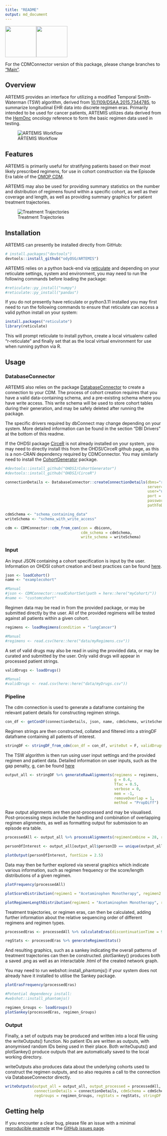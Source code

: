 ```yaml
---
title: "README"
output: md_document
---
```


<p float="left">

<img src="./img/artemis.png" style="vertical-align: center;" width="100"/><img src="./img/ods_logo.jpg" style="vertical-align: center;" width="100"/>

</p>

<!-- README.md is generated from README.Rmd. Please edit that file -->


For the CDMConnector version of this package, please change branches to ["Main"](https://github.com/OdyOSG/ARTEMIS/tree/main/).


## Overview

ARTEMIS provides an interface for utilizing a modified Temporal Smith-Waterman (TSW) algorithm, derived from [10.1109/DSAA.2015.7344785](https://www.researchgate.net/publication/292331949_Temporal_Needleman-Wunsch), to summarize longitudinal EHR data into discrete regimen eras. Primarily intended to be used for cancer patients, ARTEMIS utilizes data derived from the [HemOnc](https://hemonc.org/wiki/Main_Page) oncology reference to form the basic regimen data used in testing.

![ARTEMIS Workflow](/img/Workflow_Detailed.png?)

## Features

ARTEMIS is primarily useful for stratifying patients based on their most likely prescribed regimens, for use in cohort construction via the Episode Era table of the [OMOP CDM](https://www.ohdsi.org/data-standardization/).

ARTEMIS may also be used for providing summary statistics on the number and distribution of regimens found within a specific cohort, as well as their coverage and length, as well as providing summary graphics for patient treatment trajectories.

![Treatment Trajectories](/img/Networks.png?)

## Installation

ARTEMIS can presently be installed directly from GitHub:

``` r
# install.packages("devtools")
devtools::install_github("odyOSG/ARTEMIS")
```

ARTEMIS relies on a python back-end via [reticulate](https://rstudio.github.io/reticulate/) and depending on your reticulate settings, system and environment, you may need to run the following commands before loading the package:

``` r
#reticulate::py_install("numpy")
#reticulate::py_install("pandas")
```

If you do not presently have reticulate or python3.11 installed you may first need to run the following commands to ensure that reticulate can access a valid python install on your system:

``` r
install.packages("reticulate")
library(reticulate)
```

This will prompt reticulate to install python, create a local virtualenv called "r-reticulate" and finally set that as the local virtual environment for use when running python via R.


## Usage

### DatabaseConnector

ARTEMIS also relies on the package [DatabaseConnector](https://github.com/OHDSI/DatabaseConnector) to create a connection to your CDM. The process of cohort creation requires that you have a valid data-containing schema, and a pre-existing schema where you have write access. This write schema will be used to store cohort tables during their generation, and may be safely deleted after running the package.

The specific drivers required by dbConnect may change depending on your system. More detailed information can be found in the section "DBI Drivers" at the bottom of this readme.

If the OHDSI package [CirceR](https://github.com/OHDSI/CirceR) is not already installed on your system, you may need to directly install this from the OHDSI/CirceR github page, as this is a non-CRAN dependency required by CDMConnector. You may similarly need to install the [CohortGenerator](https://github.com/OHDSI/CohortGenerator) package.

```r
#devtools::install_github("OHDSI/CohortGenerator")
#devtools::install_github("OHDSI/CirceR")

connectionDetails <- DatabaseConnector::createConnectionDetails(dbms="redshift",
                                                                server="myServer/serverName",
                                                                user="user",
                                                                port = "1337",
                                                                password="passowrd",
                                                                pathToDriver = "path/to/JDBC_drivers/")

cdmSchema <- "schema_containing_data"
writeSchema <- "schema_with_write_access"

cdm <- CDMConnector::cdm_from_con(con = dbiconn,
                                  cdm_schema = cdmSchema,
                                  write_schema = writeSchema)

```

### Input

An input JSON containing a cohort specification is input by the user. Information on OHDSI cohort creation and best practices can be found [here](https://ohdsi.github.io/TheBookOfOhdsi/Cohorts.html).

```r

json <- loadCohort()
name <- "examplecohort"

#Manual
#json <- CDMConnector::readCohortSet(path = here::here("myCohort/"))
#name <- "customcohort"

```

Regimen data may be read in from the provided package, or may be submitted directly by the user. All of the provided regimens will be tested against all patients within a given cohort.

```r

regimens <- loadRegimens(condition = "lungCancer")

#Manual
#regimens <- read.csv(here::here("data/myRegimens.csv"))

```

A set of valid drugs may also be read in using the provided data, or may be curated and submitted by the user. Only valid drugs will appear in processed patient strings.

```r

validDrugs <- loadDrugs()

#Manual
#validDrugs <- read.csv(here::here("data/myDrugs.csv"))

```

### Pipeline

The cdm connection is used to generate a dataframe containing the relevant patient details for constructing regimen strings.

```r

con_df <- getConDF(connectionDetails, json, name, cdmSchema, writeSchema)

```

Regimen strings are then constructed, collated and filtered into a stringDF dataframe containing all patients of interest.

```r

stringDF <- stringDF_from_cdm(con_df = con_df, writeOut = F, validDrugs = validDrugs)

```

The TSW algorithm is then run using user input settings and the provided regimen and patient data. Detailed information on user inputs, such as the gap penalty, g, can be found [here](www.github.com/odyOSG/ARTEMIS)

```r

output_all <- stringDF %>% generateRawAlignments(regimens = regimens,
                                                 g = 0.4,
                                                 Tfac = 0.5,
                                                 verbose = 0,
                                                 mem = -1,
                                                 removeOverlap = 1,
                                                 method = "PropDiff")

```

Raw output alignments are then post-processed and may be visualised. Post-processing steps include the handling and combination of overlapping regimen alignments, as well as formatting output for submission to an episode era table.

```r

processedAll <- output_all %>% processAlignments(regimenCombine = 28, regimens = regimens)

personOfInterest <- output_all[output_all$personID == unique(output_all$personID)[1337],]

plotOutput(personOfInterest, fontSize = 2.5)

```

Data may then be further explored via several graphics which indicate various information, such as regimen frequency or the score/length distributions of a given regimen.

```r

plotFrequency(processedAll)

plotScoreDistribution(regimen1 = "Acetaminophen Monotherapy", regimen2 = "Ibuprofen Monotherapy", processedAll = processedAll)

plotRegimenLengthDistribution(regimen1 = "Acetaminophen Monotherapy", regimen2 = "Ibuprofen Monotherapy", processedAll = processedAll)

```

Treatment trajectories, or regimen eras, can then be calculated, adding further information about the relative sequencing order of different regimens and regimen types.

```r

processedEras <- processedAll %>% calculateEras(discontinuationTime = 90)

regStats <- processedEras %>% generateRegimenStats()

```

And resulting graphics, such as a sankey indicating the overall patterns of treatment trajectories can then be constructed. plotSankey() produces both a saved .png as well as an interactable .html of the created network graph.

You may need to run webshot::install_phantomjs() if your system does not already have it installed to utilise the Sankey package.

```r

plotErasFrequency(processedEras)

#Potential dependency install:
#webshot::install_phantomjs()

regimen_Groups <- loadGroups()
plotSankey(processedEras, regimen_Groups)

```

### Output

Finally, a set of outputs may be produced and written into a local file using the writeOutputs() function. No patient IDs are written as outputs, with anonymised random IDs being used in their place. Both writeOuputs() and plotSankey() produce outputs that are automatically saved to the local working directory.

writeOutputs also produces data about the underlying cohorts used to construct the regimen outputs, and so also requires a call to the connection via DatabaseConnector directly.

```r

writeOutputs(output_all = output_all, output_processed = processedAll, output_eras = processedEras,
             connectionDetails = connectionDetails, cdmSchema = cdmSchema, con_df = con_df,
             regGroups = regimen_Groups, regStats = regStats, stringDF = stringDF)

```

## Getting help

If you encounter a clear bug, please file an issue with a minimal [reproducible example](https://reprex.tidyverse.org/) at the [GitHub issues page](https://github.com/OdyOSG/ARTEMIS/issues).
